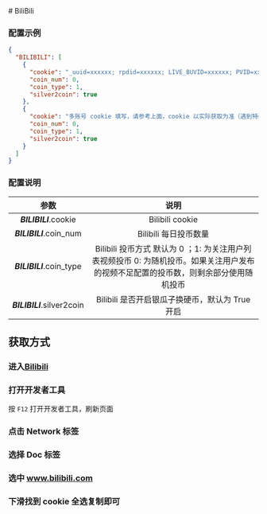 
<Cards>
  <Card
    title="AcFun"
    href="/settings/acfun"
  />
  <Card
    title="阿里云盘"
    href="/settings/aliyun"
  />
  <Card
    title="Baidu 站点提交"
    href="/settings/baidu"
  />
  <Card
    title="Bilibili"
    href="/settings/bilibili"
  />
  <Card
    title="i茅台"
    href="/settings/imaotai"
  />
  <Card
    title="爱奇艺"
    href="/settings/iqiyi"
  />
  <Card
    title="全民 K 歌"
    href="/settings/kgqq"
  />
  <Card
    title="小米运动"
    href="/settings/mimotion"
  />
  <Card
    title="什么值得买"
    href="/settings/smzdm"
  />
  <Card
    title="百度贴吧"
    href="/settings/tieba"
  />
  <Card
    title="V2EX"
    href="/settings/v2ex"
  />
  <Card
    title="有道云笔记"
    href="/settings/youdao"
  />
</Cards>
# BiliBili

### 配置示例

```json
{
  "BILIBILI": [
    {
      "cookie": "_uuid=xxxxxx; rpdid=xxxxxx; LIVE_BUVID=xxxxxx; PVID=xxxxxx; blackside_state=xxxxxx; CURRENT_FNVAL=xxxxxx; buvid3=xxxxxx; fingerprint3=xxxxxx; fingerprint=xxxxxx; buivd_fp=xxxxxx; buvid_fp_plain=xxxxxx; DedeUserID=xxxxxx; DedeUserID__ckMd5=xxxxxx; SESSDATA=xxxxxx; bili_jct=xxxxxx; bsource=xxxxxx; finger=xxxxxx; fingerprint_s=xxxxxx;",
      "coin_num": 0,
      "coin_type": 1,
      "silver2coin": true
    },
    {
      "cookie": "多账号 cookie 填写，请参考上面，cookie 以实际获取为准（遇到特殊字符如双引号\" 请加反斜杠转义）",
      "coin_num": 0,
      "coin_type": 1,
      "silver2coin": true
    }
  ]
}
```

### 配置说明

|            参数            |                                                                 说明                                                                 |
| :------------------------: | :----------------------------------------------------------------------------------------------------------------------------------: |
|   _**BILIBILI**_.cookie    |                                                           Bilibili cookie                                                            |
|  _**BILIBILI**_.coin_num   |                                                        Bilibili 每日投币数量                                                         |
|  _**BILIBILI**_.coin_type  | Bilibili 投币方式 默认为 0 ；1: 为关注用户列表视频投币 0: 为随机投币。如果关注用户发布的视频不足配置的投币数，则剩余部分使用随机投币 |
| _**BILIBILI**_.silver2coin |                                           Bilibili 是否开启银瓜子换硬币，默认为 True 开启                                            |

## 获取方式

<Steps>

### 进入[Bilibili](https://www.bilibili.com)

### 打开开发者工具

按 `F12` 打开开发者工具，刷新页面

### 点击 Network 标签

### 选择 Doc 标签

### 选中 www.bilibili.com

### 下滑找到 cookie 全选复制即可

</Steps>
